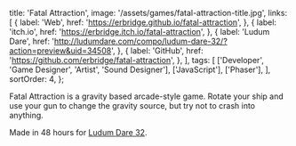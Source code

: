   title: 'Fatal Attraction',
  image: '/assets/games/fatal-attraction-title.jpg',
  links: [
    {
      label: 'Web',
      href: 'https://erbridge.github.io/fatal-attraction',
    },
    {
      label: 'itch.io',
      href: 'https://erbridge.itch.io/fatal-attraction',
    },
    {
      label: 'Ludum Dare',
      href:
        'http://ludumdare.com/compo/ludum-dare-32/?action=preview&uid=34508',
    },
    {
      label: 'GitHub',
      href: 'https://github.com/erbridge/fatal-attraction',
    },
  ],
  tags: [
    ['Developer', 'Game Designer', 'Artist', 'Sound Designer'],
    ['JavaScript'],
    ['Phaser'],
  ],
  sortOrder: 4,
};

Fatal Attraction is a gravity based arcade-style game. Rotate your ship and use
your gun to change the gravity source, but try not to crash into anything.

Made in 48 hours for
[Ludum Dare 32](http://ludumdare.com/compo/ludum-dare-32/?action=preview&uid=34508).
